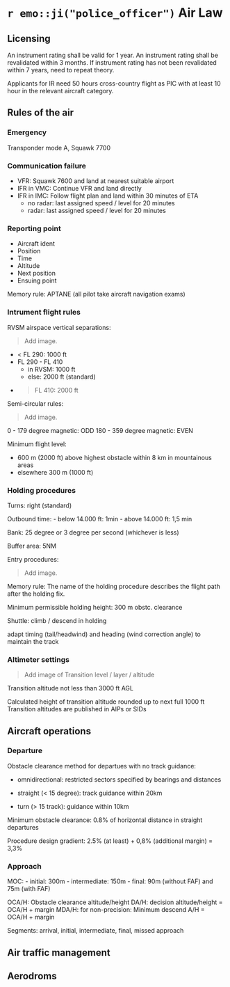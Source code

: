 # `r emo::ji("police_officer")` Air Law {#air-law}

## Licensing

An instrument rating shall be valid for 1 year. An instrument rating shall be revalidated within 3 months. If instrument rating has not been revalidated within 7 years, need to repeat theory.

Applicants for IR need 50 hours cross-country flight as PIC with at least 10 hour in the relevant aircraft category.

## Rules of the air

### Emergency

Transponder mode A, Squawk 7700

### Communication failure

- VFR: Squawk 7600 and land at nearest suitable airport
- IFR in VMC: Continue VFR and land directly
- IFR in IMC: Follow flight plan and land within 30 minutes of ETA
  - no radar: last assigned speed / level for 20 minutes
  - radar: last assigned speed / level for 20 minutes
  
### Reporting point

- Aircraft ident
- Position
- Time
- Altitude
- Next position
- Ensuing point

Memory rule: APTANE (all pilot take aircraft navigation exams)

### Intrument flight rules

RVSM airspace vertical separations:

> Add image.

- < FL 290: 1000 ft 
- FL 290 - FL 410
  - in RVSM: 1000 ft
  - else: 2000 ft (standard)
- > FL 410: 2000 ft

Semi-circular rules:

> Add image.

0 - 179 degree magnetic: ODD
180 - 359 degree magnetic: EVEN

Minimum flight level:

- 600 m (2000 ft) above highest obstacle within 8 km in mountainous areas
- elsewhere 300 m (1000 ft)

### Holding procedures

Turns: right (standard)

Outbound time:
- below 14.000 ft: 1min
- above 14.000 ft: 1,5 min

Bank:
25 degree or 3 degree per second (whichever is less)

Buffer area: 5NM

Entry procedures:

> Add image.

Memory rule: The name of the holding procedure describes the flight path after the holding fix.

Minimum permissible holding height: 300 m obstc. clearance

Shuttle: climb / descend in holding

adapt timing (tail/headwind) and heading (wind correction angle) to maintain the track

### Altimeter settings

> Add image of Transition level / layer / altitude

Transition altitude not less than 3000 ft AGL

Calculated height of transition altitude rounded up to next full 1000 ft
Transition altitudes are published in AIPs or SIDs

## Aircraft operations

### Departure 

Obstacle clearance method for departues with no track guidance:

- omnidirectional: restricted sectors specified by bearings and distances

- straight (< 15 degree): track guidance within 20km

- turn (> 15 track): guidance within 10km

Minimum obstacle clearance: 0.8% of horizontal distance in straight departures

Procedure design gradient: 2.5% (at least) + 0,8% (additional margin) = 3,3%

### Approach

MOC:
- initial: 300m
- intermediate: 150m
- final: 90m (without FAF) and 75m (with FAF)

OCA/H: Obstacle clearance altitude/height
DA/H: decision altitude/height = OCA/H + margin
MDA/H: for non-precision: Minimum descend A/H = OCA/H + margin

Segments: arrival, initial, intermediate, final, missed approach

## Air traffic management

## Aerodroms